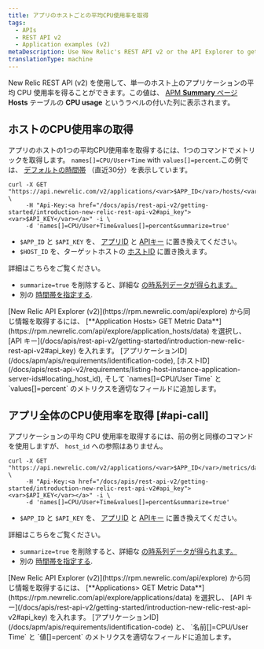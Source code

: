 ```yaml
---
title: アプリのホストごとの平均CPU使用率を取得
tags:
  - APIs
  - REST API v2
  - Application examples (v2)
metaDescription: Use New Relic's REST API v2 or the API Explorer to get average CPU usage per by host.
translationType: machine
---
```


New Relic REST API (v2) を使用して、単一のホスト上のアプリケーションの平均 CPU 使用率を得ることができます。この値は、 [APM **Summary** ページ](/docs/apm/applications-menu/monitoring/apm-overview-page) **Hosts** テーブルの **CPU usage** というラベルの付いた列に表示されます。

## ホストのCPU使用率の取得

アプリのホストの1つの平均CPU使用率を取得するには、1つのコマンドでメトリックを取得します。 `names[]=CPU/User+Time` with `values[]=percent`.この例では、 [デフォルトの時間帯](/docs/apis/rest-api-v2/requirements/specifying-time-range-v2) （直近30分）を表示しています。

```
curl -X GET "https://api.newrelic.com/v2/applications/<var>$APP_ID</var>/hosts/<var>$HOST_ID</var>/metrics/data.json" \
     -H "Api-Key:<a href="/docs/apis/rest-api-v2/getting-started/introduction-new-relic-rest-api-v2#api_key"><var>$API_KEY</var></a>" -i \
     -d 'names[]=CPU/User+Time&values[]=percent&summarize=true'
```

* `$APP_ID` と `$API_KEY` を、 [アプリID](/docs/apm/apis/requirements/identification-code) と [APIキー](/docs/apis/rest-api-v2/getting-started/introduction-new-relic-rest-api-v2#api_key) に置き換えてください。
* `$HOST_ID` を、ターゲットホストの [ホストID](/docs/apis/rest-api-v2/requirements/listing-host-instance-application-server-ids#locating_host_id) に置き換えます。

詳細はこちらをご覧ください。

* `summarize=true` を削除すると、詳細な [の時系列データが得られます。](/docs/apis/rest-api-v2/requirements/calculating-average-metric-values-summarize)
* 別の [時間帯を指定する](/docs/apis/rest-api-v2/requirements/specifying-time-range-v2).

<Callout variant="tip">
  [New Relic API Explorer (v2)](https://rpm.newrelic.com/api/explore) から同じ情報を取得するには、 [**Application Hosts> GET Metric Data**](https://rpm.newrelic.com/api/explore/application_hosts/data) を選択し、 [API キー](/docs/apis/rest-api-v2/getting-started/introduction-new-relic-rest-api-v2#api_key) を入れます。 [アプリケーションID](/docs/apm/apis/requirements/identification-code), [ホストID](/docs/apis/rest-api-v2/requirements/listing-host-instance-application-server-ids#locating_host_id), そして `names[]=CPU/User Time` と `values[]=percent` のメトリクスを適切なフィールドに追加します。
</Callout>

## アプリ全体のCPU使用率を取得 [#api-call]

アプリケーションの平均 CPU 使用率を取得するには、前の例と同様のコマンドを使用しますが、 `host_id` への参照はありません。

```
curl -X GET "https://api.newrelic.com/v2/applications/<var>$APP_ID</var>/metrics/data.json" \
     -H "Api-Key:<a href="/docs/apis/rest-api-v2/getting-started/introduction-new-relic-rest-api-v2#api_key"><var>$API_KEY</var></a>" -i \
     -d 'names[]=CPU/User+Time&values[]=percent&summarize=true'
```

* `$APP_ID` と `$API_KEY` を、 [アプリID](/docs/apm/apis/requirements/identification-code) と [APIキー](/docs/apis/rest-api-v2/getting-started/introduction-new-relic-rest-api-v2#api_key) に置き換えてください。

詳細はこちらをご覧ください。

* `summarize=true` を削除すると、詳細な [の時系列データが得られます。](/docs/apis/rest-api-v2/requirements/calculating-average-metric-values-summarize)
* 別の [時間帯を指定する](/docs/apis/rest-api-v2/requirements/specifying-time-range-v2).

<Callout variant="tip">
  [New Relic API Explorer (v2)](https://rpm.newrelic.com/api/explore) から同じ情報を取得するには、 [**Applications> GET Metric Data**](https://rpm.newrelic.com/api/explore/applications/data) を選択し、 [API キー](/docs/apis/rest-api-v2/getting-started/introduction-new-relic-rest-api-v2#api_key) を入れます。 [アプリケーションID](/docs/apm/apis/requirements/identification-code) と、 `名前[]=CPU/User Time` と `値[]=percent` のメトリクスを適切なフィールドに追加します。
</Callout>